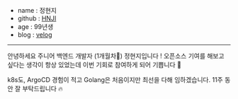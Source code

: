 - name : 정현지
- github : [HNJI](https://github.com/Hyeonji-Jung)
- age : 99년생
- blog : [velog](https://velog.io/@welloff_jj)

---

안녕하세요 주니어 백엔드 개발자 (1개월차🐣) 정현지입니다 !
오픈소스 기여를 해보고 싶다는 생각이 항상 있었는데 이번 기회로 참여하게 되어 기쁩니다 🙂

k8s도, ArgoCD 경험이 적고 Golang은 처음이지만 최선을 다해 임하겠습니다.
11주 동안 잘 부탁드립니다 🔥
